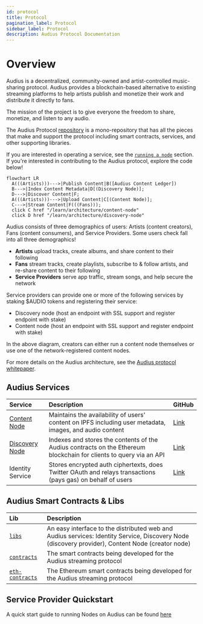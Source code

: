 ```yaml
---
id: protocol
title: Protocol
pagination_label: Protocol
sidebar_label: Protocol
description: Audius Protocol Documentation
---
```


# Overview

Audius is a decentralized, community-owned and artist-controlled music-sharing protocol. Audius
provides a blockchain-based alternative to existing streaming platforms to help artists publish and
monetize their work and distribute it directly to fans.

The mission of the project is to give everyone the freedom to share, monetize, and listen to any
audio.

The Audius Protocol [repository](https://github.com/AudiusProject/audius-protocol) is a
mono-repository that has all the pieces that make and support the protocol including smart
contracts, services, and other supporting libraries.

If you are interested in operating a service, see the [`running a node`](/node-operator/overview)
section. If you're interested in contributing to the Audius protocol, explore the code below!

```mermaid
flowchart LR
  A(((Artists)))--->|Publish Content|B([Audius Content Ledger])
  B--->|Index Content Metadata|D[(Discovery Node)];
  D--->|Discover Content|F;
  A(((Artists)))--->|Upload Content|C[(Content Node)];
  C--->|Stream Content|F(((Fans)));
  click C href "/learn/architecture/content-node"
  click D href "/learn/architecture/discovery-node"
```

Audius consists of three demographics of users: Artists (content creators), Fans (content
consumers), and Service Providers. Some users check fall into all three demographics!

- **Artists** upload tracks, create albums, and share content to their following
- **Fans** stream tracks, create playlists, subscribe to & follow artists, and re-share content to
  their following
- **Service Providers** serve app traffic, stream songs, and help secure the network

Service providers can provide one or more of the following services by staking $AUDIO tokens and
registering their service:

- Discovery node \(host an endpoint with SSL support and register endpoint with stake\)
- Content node \(host an endpoint with SSL support and register endpoint with stake\)

In the above diagram, creators can either run a content node themselves or use one of the
network-registered content nodes.

For more details on the Audius architecture, see the
[Audius protocol whitepaper](/reference/whitepaper).

## Audius Services

| Service                                              | Description                                                                                                        | GitHub                                                                                      |
| :--------------------------------------------------- | :----------------------------------------------------------------------------------------------------------------- | :------------------------------------------------------------------------------------------ |
| [Content Node](/learn/architecture/content-node)     | Maintains the availability of users' content on IPFS including user metadata, images, and audio content            | [Link](https://github.com/AudiusProject/audius-docker-compose/tree/main/creator-node)       |
| [Discovery Node](/learn/architecture/discovery-node) | Indexes and stores the contents of the Audius contracts on the Ethereum blockchain for clients to query via an API | [Link](https://github.com/AudiusProject/audius-docker-compose/tree/main/discovery-provider) |
| Identity Service                                     | Stores encrypted auth ciphertexts, does Twitter OAuth and relays transactions (pays gas) on behalf of users        | [Link](https://github.com/AudiusProject/audius-docker-compose/tree/main/identity-service)   |

## Audius Smart Contracts & Libs

| Lib                                                                                         | Description                                                                                                                                          |
| :------------------------------------------------------------------------------------------ | :--------------------------------------------------------------------------------------------------------------------------------------------------- |
| [`libs`](https://github.com/AudiusProject/audius-protocol/tree/main/packages/libs)          | An easy interface to the distributed web and Audius services: Identity Service, Discovery Node \(discovery provider\), Content Node \(creator node\) |
| [`contracts`](https://github.com/AudiusProject/audius-protocol/tree/main/contracts)         | The smart contracts being developed for the Audius streaming protocol                                                                                |
| [`eth-contracts`](https://github.com/AudiusProject/audius-protocol/tree/main/eth-contracts) | The Ethereum smart contracts being developed for the Audius streaming protocol                                                                       |

## Service Provider Quickstart

A quick start guide to running Nodes on Audius can be found [here](/node-operator/overview)
